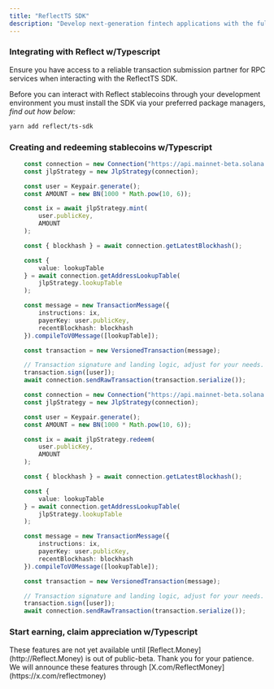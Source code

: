 ```yaml
---
title: "ReflectTS SDK"
description: "Develop next-generation fintech applications with the full power of yield-bearing stablecoins. "
---
```


### Integrating with Reflect w/Typescript

<Tip>
  Ensure you have access to a reliable transaction submission partner for RPC services when interacting with the ReflectTS SDK.
</Tip>

Before you can interact with Reflect stablecoins through your development environment you must install the SDK via your preferred package managers, _find out how below:_

```bash
yarn add reflect/ts-sdk
```

### Creating and redeeming stablecoins w/Typescript

<CodeGroup>

```typescript CreateUSDJ
	const connection = new Connection("https://api.mainnet-beta.solana.com");
    const jlpStrategy = new JlpStrategy(connection);

    const user = Keypair.generate();
    const AMOUNT = new BN(1000 * Math.pow(10, 6));

    const ix = await jlpStrategy.mint(
        user.publicKey,
        AMOUNT
    );

    const { blockhash } = await connection.getLatestBlockhash();

    const {
        value: lookupTable
    } = await connection.getAddressLookupTable(
        jlpStrategy.lookupTable
    );

    const message = new TransactionMessage({
        instructions: ix,
        payerKey: user.publicKey,
        recentBlockhash: blockhash
    }).compileToV0Message([lookupTable]);

    const transaction = new VersionedTransaction(message);

    // Transaction signature and landing logic, adjust for your needs.
    transaction.sign([user]);
    await connection.sendRawTransaction(transaction.serialize());
```


```typescript RedeemUSDJ
	const connection = new Connection("https://api.mainnet-beta.solana.com");
    const jlpStrategy = new JlpStrategy(connection);

    const user = Keypair.generate();
    const AMOUNT = new BN(1000 * Math.pow(10, 6));

    const ix = await jlpStrategy.redeem(
        user.publicKey,
        AMOUNT
    );

    const { blockhash } = await connection.getLatestBlockhash();

    const {
        value: lookupTable
    } = await connection.getAddressLookupTable(
        jlpStrategy.lookupTable
    );

    const message = new TransactionMessage({
        instructions: ix,
        payerKey: user.publicKey,
        recentBlockhash: blockhash
    }).compileToV0Message([lookupTable]);

    const transaction = new VersionedTransaction(message);

    // Transaction signature and landing logic, adjust for your needs.
    transaction.sign([user]);
    await connection.sendRawTransaction(transaction.serialize());
```

</CodeGroup>

### Start earning, claim appreciation w/Typescript

<Info>
  These features are not yet available until [Reflect.Money](http://Reflect.Money) is out of public-beta. Thank you for your patience. We will announce these features through <Icon isNewlyCreated={true} />[X.com/ReflectMoney](https://x.com/reflectmoney)
</Info>